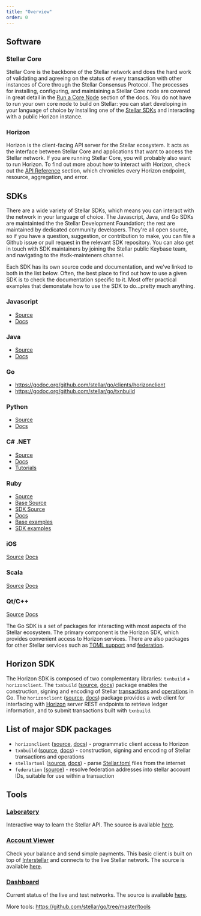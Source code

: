 ```yaml
---
title: "Overview"
order: 0
---
```

## Software

### Stellar Core
Stellar Core is the backbone of the Stellar network and does the hard work of validating and agreeing on the status of every transaction with other instances of Core through the Stellar Consensus Protocol.  The processes for installing, configuring, and maintaining a Stellar Core node are covered in great detail in the [Run a Core Node](link) section of the docs. You do not have to run your own core node to build on Stellar: you can start developing in your language of choice by installing one of the [Stellar SDKs](link) and interacting with a public Horizon instance. 

### Horizon
Horizon is the client-facing API server for the Stellar ecosystem. It acts as the interface between Stellar Core and applications that want to access the Stellar network. If you are running Stellar Core, you will probably also want to run Horizon.  To find out more about how to interact with Horizon, check out the [API Reference](link) section, which chronicles every Horizon endpoint, resource, aggregation, and error.

## SDKs
There are a wide variety of Stellar SDKs, which means you can interact with the network in your language of choice.  The Javascript, Java, and Go SDKs are maintainted the the Stellar Development Foundation; the rest are maintained by dedicated community developers.  They're all open source, so if you have a question, suggestion, or contribution to make, you can file a Github issue or pull request in the relevant SDK repository.  You can also get in touch with SDK maintainers by joining the Stellar public Keybase team, and navigating to the #sdk-mainteners channel.  

Each SDK has its own source code and documentation, and we've linked to both in the list below.  Often, the best place to find out how to use a given SDK is to check the documentation specific to it.  Most offer practical examples that demonstate how to use the SDK to do...pretty much anything.

### Javascript
* [Source](https://github.com/stellar/js-stellar-sdk)
* [Docs](https://stellar.github.io/js-stellar-sdk/)

### Java
* [Source](https://github.com/stellar/java-stellar-sdk)
* [Docs](https://stellar.github.io/java-stellar-sdk/)

### Go
* https://godoc.org/github.com/stellar/go/clients/horizonclient
* https://godoc.org/github.com/stellar/go/txnbuild

### Python
* [Source](https://github.com/StellarCN/py-stellar-base)
* [Docs](https://stellar-sdk-zh-cn.readthedocs.io/en/latest/)


### C# .NET
* [Source](https://github.com/elucidsoft/dotnet-stellar-sdk)
* [Docs](https://elucidsoft.github.io/dotnet-stellar-sdk/api/index.html)
* [Tutorials](https://elucidsoft.github.io/dotnet-stellar-sdk/tutorials/index.html)

### Ruby
* [Source](https://github.com/astroband/ruby-stellar-sdk)
* [Base Source](https://github.com/astroband/ruby-stellar-sdk/blob/master/base/README.md)
* [SDK Source](https://github.com/astroband/ruby-stellar-sdk/blob/master/sdk/README.md)
* [Docs](https://www.rubydoc.info/gems/stellar-sdk)
* [Base examples](https://github.com/astroband/ruby-stellar-sdk/tree/master/base/examples)
* [SDK examples](https://github.com/astroband/ruby-stellar-sdk/tree/master/sdk/examples)

### iOS
[Source](https://github.com/Soneso/stellar-ios-mac-sdk)
[Docs](https://github.com/Soneso/stellar-ios-mac-sdk/tree/master/docs)

### Scala
[Source](https://github.com/Synesso/scala-stellar-sdk)
[Docs](https://synesso.github.io/scala-stellar-sdk/)

### Qt/C++
[Source](https://github.com/bnogalm/StellarQtSDK)
[Docs](https://github.com/bnogalm/StellarQtSDK/wiki)


The Go SDK is a set of packages for interacting with most aspects of the Stellar ecosystem. The primary component is the Horizon SDK, which provides convenient access to Horizon services. There are also packages for other Stellar services such as [TOML support](https://github.com/stellar/stellar-protocol/blob/master/ecosystem/sep-0001.md) and [federation](https://github.com/stellar/stellar-protocol/blob/master/ecosystem/sep-0002.md).

## Horizon SDK

The Horizon SDK is composed of two complementary libraries: `txnbuild` + `horizonclient`.
The `txnbuild` ([source](https://github.com/stellar/go/tree/master/txnbuild), [docs](https://godoc.org/github.com/stellar/go/txnbuild)) package enables the construction, signing and encoding of Stellar [transactions](https://www.stellar.org/developers/guides/concepts/transactions.html) and [operations](https://www.stellar.org/developers/guides/concepts/list-of-operations.html) in Go. The `horizonclient` ([source](https://github.com/stellar/go/tree/master/clients/horizonclient), [docs](https://godoc.org/github.com/stellar/go/clients/horizonclient)) package provides a web client for interfacing with [Horizon](https://www.stellar.org/developers/guides/get-started/) server REST endpoints to retrieve ledger information, and to submit transactions built with `txnbuild`.

## List of major SDK packages

- `horizonclient` ([source](https://github.com/stellar/go/tree/master/clients/horizonclient), [docs](https://godoc.org/github.com/stellar/go/clients/horizonclient)) - programmatic client access to Horizon
- `txnbuild` ([source](https://github.com/stellar/go/tree/master/txnbuild), [docs](https://godoc.org/github.com/stellar/go/txnbuild)) - construction, signing and encoding of Stellar transactions and operations
- `stellartoml` ([source](https://github.com/stellar/go/tree/master/clients/stellartoml), [docs](https://godoc.org/github.com/stellar/go/clients/stellartoml)) - parse [Stellar.toml](../../guides/concepts/stellar-toml.md) files from the internet
- `federation` ([source](https://godoc.org/github.com/stellar/go/clients/federation)) - resolve federation addresses  into stellar account IDs, suitable for use within a transaction


## Tools

### [Laboratory](https://www.stellar.org/laboratory/)
Interactive way to learn the Stellar API. The source is available [here](https://github.com/stellar/laboratory).

### [Account Viewer](https://www.stellar.org/account-viewer/)
Check your balance and send simple payments. This basic client is built on top of [Interstellar](https://github.com/stellar/interstellar) and connects to the live Stellar network. The source is available [here](https://github.com/stellar/account-viewer).

### [Dashboard](http://dashboard.stellar.org)
Current status of the live and test networks. The source is available [here](https://github.com/stellar/dashboard).

More tools: https://github.com/stellar/go/tree/master/tools



